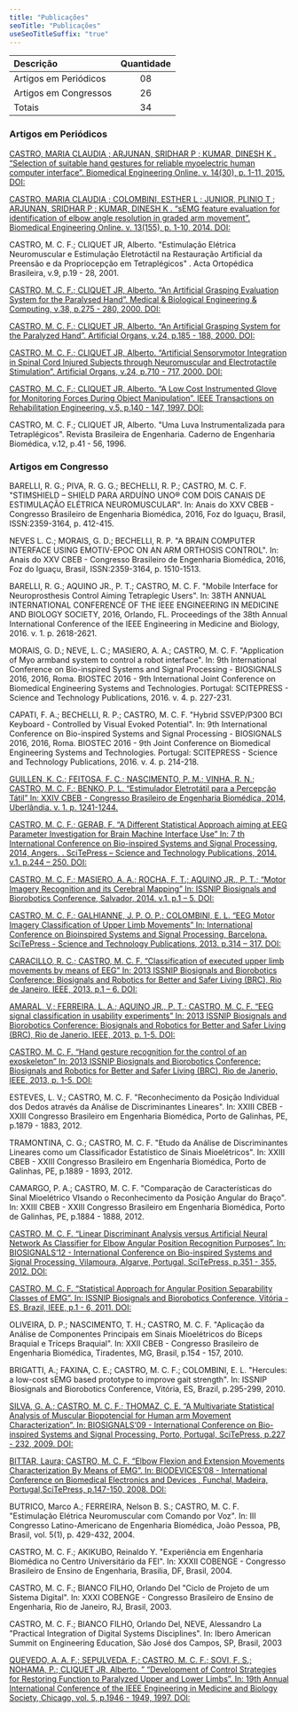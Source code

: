```yaml
---
title: "Publicações"
seoTitle: "Publicações"
useSeoTitleSuffix: "true"
---
```


Descrição | Quantidade 
:--------- | :----------: 
Artigos em Periódicos | 08  
Artigos em Congressos | 26 
Totais | 34

### Artigos em Periódicos

[CASTRO, MARIA CLAUDIA ; ARJUNAN, SRIDHAR P ; KUMAR, DINESH K . “Selection of suitable hand gestures for reliable myoelectric human computer interface”. Biomedical Engineering Online. v. 14(30), p. 1-11, 2015. DOI:](http://dx.doi.org/10.1186/s12938-015-0025-5)

[CASTRO, MARIA CLAUDIA ; COLOMBINI, ESTHER L ; JUNIOR, PLINIO T ; ARJUNAN, SRIDHAR P ; KUMAR, DINESH K . “sEMG feature evaluation for identification of elbow angle resolution in graded arm movement”. Biomedical Engineering Online. v. 13(155), p. 1-10, 2014. DOI:](http://dx.doi.org/10.1186/1475-925X-13-155)

CASTRO, M. C. F.; CLIQUET JR, Alberto. "Estimulação Elétrica Neuromuscular e Estimulação Eletrotáctil na Restauração Artificial da Preensão e da Propriocepção em Tetraplégicos" . Acta Ortopédica Brasileira, v.9, p.19 - 28, 2001.

[CASTRO, M. C. F.; CLIQUET JR, Alberto. “An Artificial Grasping Evaluation System for the Paralysed Hand”. Medical & Biological Engineering & Computing, v.38, p.275 - 280, 2000. DOI:](http://dx.doi.org/10.1007/BF02347047)

[CASTRO, M. C. F.; CLIQUET JR, Alberto. “An Artificial Grasping System for the Paralyzed Hand”. Artificial Organs, v.24, p.185 - 188, 2000. DOI:](http://dx.doi.org/10.1046/j.1525-1594.2000.06524.x)

[CASTRO, M. C. F.; CLIQUET JR, Alberto. “Artificial Sensorymotor Integration in Spinal Cord Injured Subjects through Neuromuscular and Electrotactile Stimulation”. Artificial Organs, v.24, p.710 - 717, 2000. DOI:](http://dx.doi.org/10.1046/j.1525-1594.2000.06569.x)

[CASTRO, M. C. F.; CLIQUET JR, Alberto. “A Low Cost Instrumented Glove for Monitoring Forces During Object Manipulation”. IEEE Transactions on Rehabilitation Engineering, v.5, p.140 - 147, 1997. DOI:](http://dx.doi.org/10.1109/86.593280)

CASTRO, M. C. F.; CLIQUET JR, Alberto. "Uma Luva Instrumentalizada para Tetraplégicos". Revista Brasileira de Engenharia. Caderno de Engenharia Biomédica, v.12, p.41 - 56, 1996.

### Artigos em Congresso

BARELLI, R. G.; PIVA, R. G. G.; BECHELLI, R. P.; CASTRO, M. C. F. "STIMSHIELD – SHIELD PARA ARDUÍNO UNO® COM DOIS CANAIS DE ESTIMULAÇÃO ELÉTRICA NEUROMUSCULAR". In: Anais do XXV CBEB - Congresso Brasileiro de Engenharia Biomédica, 2016, Foz do Iguaçu, Brasil, ISSN:2359-3164, p. 412-415.

NEVES L. C.; MORAIS, G. D.; BECHELLI, R. P. "A BRAIN COMPUTER INTERFACE USING EMOTIV-EPOC ON AN ARM ORTHOSIS CONTROL". In: Anais do XXV CBEB - Congresso Brasileiro de Engenharia Biomédica, 2016, Foz do Iguaçu, Brasil, ISSN:2359-3164, p. 1510-1513.

BARELLI, R. G.; AQUINO JR., P. T.; CASTRO, M. C. F. "Mobile Interface for Neuroprosthesis Control Aiming Tetraplegic Users". In: 38TH ANNUAL INTERNATIONAL CONFERENCE OF THE IEEE ENGINEERING IN MEDICINE AND BIOLOGY SOCIETY, 2016, Orlando, FL. Proceedings of the 38th Annual International Conference of the IEEE Engineering in Medicine and Biology, 2016. v. 1. p. 2618-2621.

MORAIS, G. D.; NEVE, L. C.; MASIERO, A. A.; CASTRO, M. C. F. "Application of Myo armband system to control a robot interface". In: 9th International Conference on Bio-inspired Systems and Signal Processing - BIOSIGNALS 2016, 2016, Roma. BIOSTEC 2016 - 9th International Joint Conference on Biomedical Engineering Systems and Technologies. Portugal: SCITEPRESS - Science and Technology Publications, 2016. v. 4. p. 227-231.

CAPATI, F. A.; BECHELLI, R. P.; CASTRO, M. C. F. "Hybrid SSVEP/P300 BCI Keyboard - Controlled by Visual Evoked Potential". In: 9th International Conference on Bio-inspired Systems and Signal Processing - BIOSIGNALS 2016, 2016, Roma. BIOSTEC 2016 - 9th Joint Conference on Biomedical Engineering Systems and Technologies. Portugal: SCITEPRESS - Science and Technology Publications, 2016. v. 4. p. 214-218.

[GUILLEN, K. C.; FEITOSA, F. C.; NASCIMENTO, P. M.; VINHA, R. N.; CASTRO, M. C. F.; BENKO, P. L. “Estimulador Eletrotátil para a Percepção Tátil” In: XXIV CBEB - Congresso Brasileiro de Engenharia Biomédica, 2014, Uberlândia. v. 1. p. 1241-1244.](http://www.canal6.com.br/cbeb/2014/artigos/cbeb2014_submission_367.pdf)

[CASTRO, M. C. F.; GERAB, F. “A Different Statistical Approach aiming at EEG Parameter Investigation for Brain Machine Interface Use” In: 7 th International Conference on Bio-inspired Systems and Signal Processing, 2014, Angers. . SciTePress – Science and Technology Publications, 2014. v.1. p.244 – 250. DOI:](http://dx.doi.org/10.5220/0004804602440250)

[CASTRO, M. C. F.; MASIERO, A. A.; ROCHA, F. T.; AQUINO JR., P. T.; “Motor Imagery Recognition and its Cerebral Mapping” In: ISSNIP Biosignals and Biorobotics Conference, Salvador, 2014. v.1. p.1 – 5. DOI:](http://dx.doi.org/10.1109/BRC.2014.6880972)

[CASTRO, M. C. F.; GALHIANNE, J. P. O. P.; COLOMBINI, E. L. “EEG Motor Imagery Classification of Upper Limb Movements” In: International Conference on Bioinspired Systems and Signal Processing, Barcelona. SciTePress - Science and Technology Publications, 2013. p.314 – 317. DOI:](http://dx.doi.org/10.5220/0004235003140317)

[CARACILLO, R. C.; CASTRO, M. C. F. “Classification of executed upper limb movements by means of EEG” In: 2013 ISSNIP Biosignals and Biorobotics Conference: Biosignals and Robotics for Better and Safer Living (BRC), Rio de Janeiro. IEEE, 2013. p.1 – 6. DOI:](http://dx.doi.org/10.1109/BRC.2013.6487448)

[AMARAL, V.; FERREIRA, L. A.; AQUINO JR., P. T.; CASTRO, M. C. F. “EEG signal classification in usability experiments” In: 2013 ISSNIP Biosignals and Biorobotics Conference: Biosignals and Robotics for Better and Safer Living (BRC), Rio de Janerio. IEEE, 2013, p. 1-5. DOI:](http://dx.doi.org/10.1109/BRC.2013.6487469)

[CASTRO, M. C. F. “Hand gesture recognition for the control of an exoskeleton” In: 2013 ISSNIP Biosignals and Biorobotics Conference: Biosignals and Robotics for Better and Safer Living (BRC), Rio de Janerio, IEEE, 2013, p. 1-5. DOI:](http://dx.doi.org/10.1109/BRC.2013.6487449)

ESTEVES, L. V.; CASTRO, M. C. F. "Reconhecimento da Posição Individual dos Dedos através da Análise de Discriminantes Lineares". In: XXIII CBEB - XXIII Congresso Brasileiro em Engenharia Biomédica, Porto de Galinhas, PE, p.1879 - 1883, 2012.

TRAMONTINA, C. G.; CASTRO, M. C. F. "Etudo da Análise de Discriminantes Lineares como um Classificador Estatístico de Sinais Mioelétricos". In: XXIII CBEB - XXIII Congresso Brasileiro em Engenharia Biomédica, Porto de Galinhas, PE, p.1889 - 1893, 2012.

CAMARGO, P. A.; CASTRO, M. C. F. "Comparação de Características do Sinal Mioelétrico VIsando o Reconhecimento da Posição Angular do Braço". In: XXIII CBEB - XXIII Congresso Brasileiro em Engenharia Biomédica, Porto de Galinhas, PE, p.1884 - 1888, 2012.

[CASTRO, M. C. F. “Linear Discriminant Analysis versus Artificial Neural Network As Classifier for Elbow Angular Position Recognition Purposes”. In: BIOSIGNALS‘12 - International Conference on Bio-inspired Systems and Signal Processing, Vilamoura, Algarve, Portugal, SciTePress, p.351 - 355, 2012. DOI:](http://dx.doi.org/10.5220/0003761203510355)

[CASTRO, M. C. F. “Statistical Approach for Angular Position Separability Classes of EMG”. In: ISSNIP Biosignals and Biorobotics Conference, Vitória - ES, Brazil, IEEE, p.1 - 6, 2011. DOI:](http://dx.doi.org/10.1109/BRC.2011.5740663)

OLIVEIRA, D. P.; NASCIMENTO, T. H.; CASTRO, M. C. F. "Aplicação da Análise de Componentes Principais em Sinais Mioelétricos do Bíceps Braquial e Tríceps Braquial". In: XXII CBEB - Congresso Brasileiro de Engenharia Biomédica, Tiradentes, MG, Brasil, p.154 - 157, 2010.

BRIGATTI, A.; FAXINA, C. E.; CASTRO, M. C. F.; COLOMBINI, E. L. "Hercules: a low-cost sEMG based prototype to improve gait strength". In: ISSNIP Biosignals and Biorobotics Conference, Vitória, ES, Brazil, p.295-299, 2010.

[SILVA, G. A.; CASTRO, M. C. F.; THOMAZ, C. E. “A Multivariate Statistical Analysis of Muscular Biopotencial for Human arm Movement Characterization”. In: BIOSIGNALS‘09 - International Conference on Bio-inspired Systems and Signal Processing, Porto, Portugal, SciTePress, p.227 - 232, 2009. DOI:](http://dx.doi.org/10.5220/0001433802270232)

[BITTAR, Laura; CASTRO, M. C. F. “Elbow Flexion and Extension Movements Characterization By Means of EMG”. In: BIODEVICES‘08 - International Conference on Biomedical Electronics and Devices , Funchal, Madeira, Portugal,SciTePress, p.147-150, 2008. DOI:](http://dx.doi.org/10.5220/0001048801470150)

BUTRICO, Marco A.; FERREIRA, Nelson B. S.; CASTRO, M. C. F. "Estimulação Elétrica Neuromuscular com Comando por Voz". In: III Congresso Latino-Americano de Engenharia Biomédica, João Pessoa, PB, Brasil, vol. 5(1), p. 429-432, 2004.

CASTRO, M. C. F.; AKIKUBO, Reinaldo Y. "Experiência em Engenharia Biomédica no Centro Universitário da FEI". In: XXXII COBENGE - Congresso Brasileiro de Ensino de Engenharia, Brasilia, DF, Brasil, 2004.

CASTRO, M. C. F.; BIANCO FILHO, Orlando Del "Ciclo de Projeto de um Sistema Digital". In: XXXI COBENGE - Congresso Brasileiro de Ensino de Engenharia, Rio de Janeiro, RJ, Brasil, 2003.

CASTRO, M. C. F.; BIANCO FILHO, Orlando Del, NEVE, Alessandro La "Practical Integration of Digital Systems Disciplines". In: Ibero American Summit on Engineering Education, São José dos Campos, SP, Brasil, 2003

[QUEVEDO, A. A. F.; SEPULVEDA, F.; CASTRO, M. C. F.; SOVI, F. S.; NOHAMA, P.; CLIQUET JR, Alberto. ” “Development of Control Strategies for Restoring Function to Paralyzed Upper and Lower Limbs”. In: 19th Annual International Conference of the IEEE Engineering in Medicine and Biology Society, Chicago, vol. 5, p.1946 - 1949, 1997. DOI:](http://dx.doi.org/10.1109/IEMBS.1997.758720)
